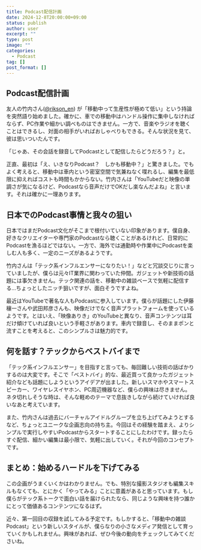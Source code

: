 ```yaml
---
title: Podcast配信計画
date: 2024-12-8T20:00:00+09:00
status: publish
author: user
excerpt: ""
type: post
image: ""
categories:
  - Podcast
tag: []
post_format: []
---
```


## Podcast配信計画
友人の竹内さん([@rikson_en](https://x.com/rikson_en)) が「移動中って生産性が極めて低い」という持論を突然語り始めました。確かに、車での移動中はハンドル操作に集中しなければならず、PC作業や細かい調べものはできません。一方で、音楽やラジオを聴くことはできるし、対面の相手がいればおしゃべりもできる。そんな状況を見て、彼は思いついたんです。

「じゃあ、その会話を録音してPodcastとして配信したらどうだろう？」と。

正直、最初は「え、いきなりPodcast？　しかも移動中？」と驚きました。でもよく考えると、移動中は車内という密室空間で気兼ねなく喋れるし、編集を最低限に抑えればコストも時間もかからない。竹内さんは「YouTubeだと映像の単調さが気になるけど、Podcastなら音声だけでOKだし楽なんだよね」と言います。それは確かに一理あります。


## 日本でのPodcast事情と我々の狙い
日本ではまだPodcast文化がそこまで根付いていない印象があります。僕自身、好きなクリエイターや専門家のPodcastなら聴くことがあるけれど、日常的にPodcastを漁るほどではない。一方で、海外では通勤時や作業中にPodcastを楽しむ人も多く、一定のニーズがあるようです。

竹内さんは「テック系インフルエンサーになりたい！」などと冗談交じりに言っていましたが、僕らは元々IT業界に関わっていた仲間。ガジェットや新技術の話題には事欠きません。テック関連の話を、移動中の雑談ベースで気軽に配信する…ちょっとしたニッチ狙いですが、面白そうですよね。

最近はYouTubeで著名な人もPodcastに参入しています。僕らが話題にした伊藤穰一さんや武田邦彦さんも、映像だけでなく音声プラットフォームを使っているようです。とはいえ、「映像ありき」のYouTubeと異なり、音声コンテンツは耳だけ傾けていれば良いという手軽さがあります。車内で録音し、そのままポンと流すことを考えると、このシンプルさは魅力的です。


## 何を話す？テックからベストバイまで
「テック系インフルエンサー」を目指すと言っても、毎回難しい技術の話ばかりするのは大変です。そこで「ベストバイ」的な、最近買って良かったガジェット紹介なども話題にしようというアイデアが出ました。新しいスマホやスマートスピーカー、ワイヤレスイヤホン、PC周辺機器など、僕らの興味は尽きません。ネタ切れしそうな時は、そんな軽めのテーマで息抜きしながら続けていければ良いなあと考えています。

また、竹内さんは過去にバーチャルアイドルグループを立ち上げてみようとするなど、ちょっとユニークな企画志向の持ち主。今回はその経験を踏まえ、よりシンプルで実行しやすいPodcastからスタートすることにしたわけです。録ったらすぐ配信、細かい編集は最小限で、気軽に出していく。それが今回のコンセプトです。


## まとめ：始めるハードルを下げてみる
この企画がうまくいくかはわかりません。でも、特別な撮影スタジオも編集スキルもなくても、とにかく「やってみる」ことに意義があると思っています。もし僕らがテック系トークで面白い話を届けられたなら、同じような興味を持つ誰かにとって価値あるコンテンツになるはず。

近々、第一回目の収録を試してみる予定です。もしかすると、「移動中の雑談Podcast」という新しいスタイルが、僕らなりの小さなメディア発信として育っていくかもしれません。興味があれば、ぜひ今後の動向をチェックしてみてくださいね。